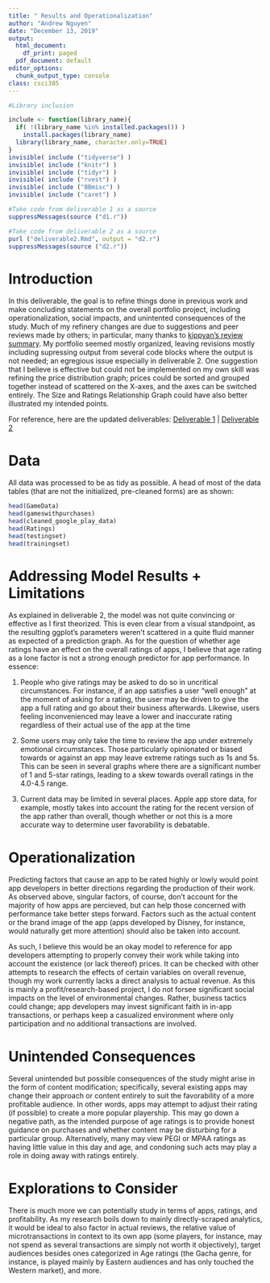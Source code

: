 ```yaml
---
title: " Results and Operationalization"
author: "Andrew Nguyen"
date: "December 13, 2019"
output:
  html_document:
    df_print: paged
  pdf_document: default
editor_options:
  chunk_output_type: console
class: csci385
---
```

```r
#Library inclusion

include <- function(library_name){
  if( !(library_name %in% installed.packages()) )
    install.packages(library_name) 
  library(library_name, character.only=TRUE)
}
invisible( include ("tidyverse") )
invisible( include ("knitr") )
invisible( include ("tidyr") )
invisible( include ("rvest") )
invisible( include ("BBmisc") )
invisible( include ("caret") )

#Take code from deliverable 1 as a source
suppressMessages(source ("d1.r"))

#Take code from deliverable 2 as a source
purl ("deliverable2.Rmd", output = "d2.r")
suppressMessages(source ("d2.r"))
```

# Introduction
In this deliverable, the goal is to refine things done in previous work and make concluding statements on the overall portfolio project, including operationalization, social impacts, and unintented consequences of the study. Much of my refinery changes are due to suggestions and peer reviews made by others; in particular, many thanks to [kippyan's review summary](https://github.com/anguyen62/anguyen62.github.io/issues/4). My portfolio seemed mostly organized, leaving revisions mostly including supressing output from several code blocks where the output is not needed; an egregious issue especially in deliverable 2. One suggestion that I believe is effective but could not be implemented on my own skill was refining the price distribution graph; prices could be sorted and grouped together instead of scattered on the X-axes, and the axes can be switched entirely. The Size and Ratings Relationship Graph could have also better illustrated my intended points.

For reference, here are the updated deliverables: [Deliverable 1](https://anguyen62.github.io/DataScience/deliverable1.html) |
[Deliverable 2](https://anguyen62.github.io/DataScience/deliverable2.html)

# Data

All data was processed to be as tidy as possible. A head of most of the data tables (that are not the initialized, pre-cleaned forms) are as shown:

```r
head(GameData)
head(gameswithpurchases)
head(cleaned_google_play_data)
head(Ratings)
head(testingset)
head(trainingset)
```


# Addressing Model Results + Limitations

As explained in deliverable 2, the model was not quite convincing or effective as I first theorized. This is even clear from a visual standpoint, as the resulting ggplot's parameters weren't scattered in a quite fluid manner as expected of a prediction graph. As for the question of whether age ratings have an effect on the overall ratings of apps, I believe that age rating as a lone factor is not a strong enough predictor for app performance. In essence:

1. People who give ratings may be asked to do so in uncritical circumstances. For instance, if an app satisfies a user "well enough" at the moment of asking for a rating, the user may be driven to give the app a full rating and go about their business afterwards. Likewise, users feeling inconvenienced may leave a lower and inaccurate rating regardless of their actual use of the app at the time

2. Some users may only take the time to review the app under extremely emotional circumstances. Those particularly opinionated or biased towards or against an app may leave extreme ratings such as 1s and 5s. This can be seen in several graphs where there are a significant number of 1 and 5-star ratings, leading to a skew towards overall ratings in the 4.0-4.5 range. 

3. Current data may be limited in several places. Apple app store data, for example, mostly takes into account the rating for the recent version of the app rather than overall, though whether or not this is a more accurate way to determine user favorability is debatable. 

# Operationalization

Predicting factors that cause an app to be rated highly or lowly would point app developers in better directions regarding the production of their work. As observed above, singular factors, of course, don't account for the majority of how apps are percieved, but can help those concerned with performance take better steps forward. Factors such as the actual content or the brand image of the app (apps developed by Disney, for instance, would naturally get more attention) should also be taken into account.

As such, I believe this would be an okay model to reference for app developers attempting to properly convey their work while taking into account the existence (or lack thereof) prices. It can be checked with other attempts to research the effects of certain variables on overall revenue, though my work currently lacks a direct analysis to actual revenue. As this is mainly a profit/research-based project, I do not forsee significant social impacts on the level of environmental changes. Rather, business tactics could change;  app developers may invest significant faith in in-app transactions, or perhaps keep a casualized environment where only participation and no additional transactions are involved.  


# Unintended Consequences

Several unintended but possible consequences of the study might arise in the form of content modification; specifically, several existing apps may change their approach or content entirely to suit the favorability of a more profitable audience. In other words, apps may attempt to adjust their rating (if possible) to create a more popular playership. This may go down a negative path, as the intended purpose of age ratings is to provide honest guidance on purchases and whether content may be disturbing for a particular group. Alternatively, many may view PEGI or MPAA ratings as having little value in this day and age, and condoning such acts may play a role in doing away with ratings entirely.

# Explorations to Consider

There is much more we can potentially study in terms of apps, ratings, and profitability. As my research boils down to mainly directly-scraped analytics, it would be ideal to also factor in actual reviews, the relative value of microtransactions in context to its own app (some players, for instance, may not spend as several transactions are simply not worth it objectively), target audiences besides ones categorized in Age ratings (the Gacha genre, for instance, is played mainly by Eastern audiences and has only touched the Western market), and more. 